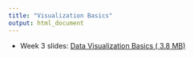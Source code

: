 ```yaml
---
title: "Visualization Basics"
output: html_document
---
```


- Week 3 slides: [Data Visualization Basics ( <i class="far fa-file-pdf"></i> 3.8 MB)](../../files/slides/03_viz-basics.pdf)
